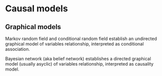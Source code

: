 # Causal models {#sec:causal_models}


## Graphical models

Markov random field and conditional random field establish an undirected graphical model of variables relationship, interpreted as conditional association.

Bayesian network (aka belief network) establishes a directed graphical model (usually asyclic) of variables relationship, interpreted as causality model.

